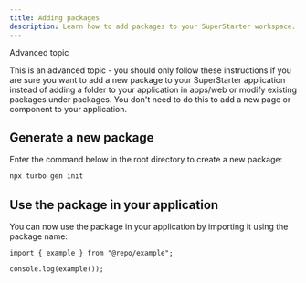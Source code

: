 ```yaml
---
title: Adding packages
description: Learn how to add packages to your SuperStarter workspace.
---
```

<Warning>
Advanced topic

This is an advanced topic - you should only follow these instructions if you are sure you want to add a new package to your SuperStarter application instead of adding a folder to your application in apps/web or modify existing packages under packages. You don't need to do this to add a new page or component to your application.
</Warning>

## Generate a new package
Enter the command below in the root directory to create a new package:

```sh
npx turbo gen init
```

## Use the package in your application

You can now use the package in your application by importing it using the package name:

```tsx apps/web/app/page.tsx
import { example } from "@repo/example";
 
console.log(example());
```